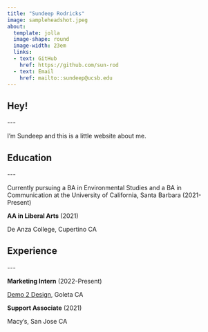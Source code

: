 ```yaml
---
title: "Sundeep Rodricks"
image: sampleheadshot.jpeg
about:
  template: jolla
  image-shape: round
  image-width: 23em
  links:
  - text: GitHub
    href: https://github.com/sun-rod
  - text: Email
    href: mailto::sundeep@ucsb.edu
---
```


## Hey!

\-\--

I'm Sundeep and this is a little website about me.

## Education

\-\--

Currently pursuing a BA in Environmental Studies and a BA in Communication at the University of California, Santa Barbara (2021-Present)

**AA in Liberal Arts** (2021)

De Anza College, Cupertino CA

## Experience

\-\--

**Marketing Intern** (2022-Present)

[Demo 2 Design](http://demo2design.com/index_1.html), Goleta CA

**Support Associate** (2021)

Macy's, San Jose CA

